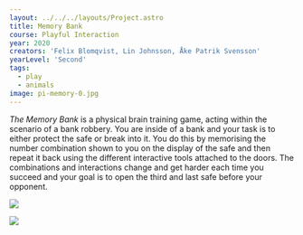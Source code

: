 ---
layout: ../../../layouts/Project.astro
title: Memory Bank
course: Playful Interaction
year: 2020
creators: 'Felix Blomqvist, Lin Johnsson, Åke Patrik Svensson'
yearLevel: 'Second'
tags:
  - play
  - animals
image: pi-memory-0.jpg
---

_The Memory Bank_ is a physical brain training game, acting within the scenario of a bank robbery. You are inside of a bank and your task is to either protect the safe or break into it. You do this by memorising the number combination shown to you on the display of the safe and then repeat it back using the different interactive tools attached to the doors. The combinations and interactions change and get harder each time you succeed and your goal is to open the third and last safe before your opponent. 

<MauVideo id="0_kvcgixi9" />

![](pi-memory-1.jpg)

![](pi-memory-2.jpg)
